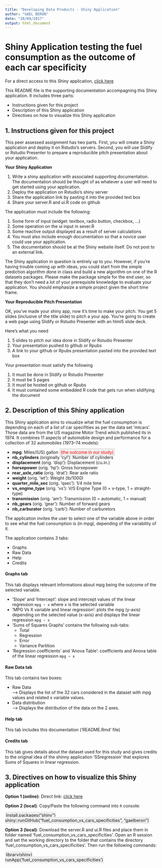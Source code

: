 ```yaml
---
title: "Developing Data Products - Shiny Application"
author: "GAEL BERON"
date: "28/09/2017"
output: html_document
---
```


# Shiny Application testing the fuel consumption as the outcome of each car specificity

For a direct access to this Shiny application, <a href=''>click here</a>

This README file is the supporting documentation accompagning this Shiny application. It includes three parts:

- Instructions given for this project  
- Description of this Shiny application  
- Directives on how to visualize this Shiny application  

## 1. Instructions given for this project

This peer assessed assignment has two parts. First, you will create a Shiny application and deploy it on Rstudio's servers. Second, you will use Slidify or Rstudio Presenter to prepare a reproducible pitch presentation about your application.  

**Your Shiny Application**  

1. Write a shiny application with associated supporting documentation. The documentation should be thought of as whatever a user will need to get started using your application.  
2. Deploy the application on Rstudio's shiny server  
3. Share the application link by pasting it into the provided text box  
4. Share your server.R and ui.R code on github  

The application must include the following:  

1. Some form of input (widget: textbox, radio button, checkbox, ...)  
2. Some operation on the ui input in sever.R  
3. Some reactive output displayed as a result of server calculations  
4. You must also include enough documentation so that a novice user could use your application.  
5. The documentation should be at the Shiny website itself. Do not post to an external link.  

The Shiny application in question is entirely up to you. However, if you're having trouble coming up with ideas, you could start from the simple prediction algorithm done in class and build a new algorithm on one of the R datasets packages. Please make the package simple for the end user, so that they don't need a lot of your prerequisite knowledge to evaluate your application. You should emphasize a simple project given the short time frame.  

**Your Reproducible Pitch Presentation**  

OK, you've made your shiny app, now it's time to make your pitch. You get 5 slides (inclusive of the title slide) to pitch a your app. You're going to create a web page using Slidify or Rstudio Presenter with an html5 slide deck.  

Here's what you need  

1. 5 slides to pitch our idea done in Slidify or Rstudio Presenter  
2. Your presentation pushed to github or Rpubs  
3. A link to your github or Rpubs presentation pasted into the provided text box  

Your presentation must satisfy the following  

1. It must be done in Slidify or Rstudio Presenter  
2. It must be 5 pages  
3. It must be hosted on github or Rpubs  
4. It must contained some embedded R code that gets run when slidifying the document  

## 2. Description of this Shiny application

This Shiny application aims to visualize what the fuel consumption is depending on each of a list of car specifities as per the data set 'mtcars'. Those data are from the US magazine Motor Trend which published its in 1974. It combines 11 aspects of automobile design and performance for a collection of 32 automobiles (1973–74 models):  

- **mpg**: Miles/(US) gallon <span style="color:red;background-color:#eeeeee;padding:3px;border-radius:3px 3px 3px;border:.5px solid lightgrey">(the outcome in our study)</span>  
- **nb_cylinders** (originally 'cyl'): Number of cylinders  
- **displacement** (orig. 'disp'): Displacement (cu.in.)  
- **horsepower** (orig. 'hp'): Gross horsepower  
- **rear_axle_ratio** (orig. 'drat'): Rear axle ratio  
- **weight** (orig. 'wt'): Weight (lb/1000)  
- **quarter_mile_sec** (orig. 'qsec'): 1/4 mile time  
- **vs_engine_type** (orig. 'vs'): V/S Engine Type (0 = v-type, 1 = straight-type)  
- **transmission** (orig. 'am'): Transmission (0 = automatic, 1 = manual)  
- **nb_gears** (orig. 'gear'): Number of forward gears  
- **nb_carburator** (orig. 'carb'): Number of carburetors  

The application invites the user to select one of the variable above in order to see what the fuel consumption is (in mpg), depending of the variability of it.

The application contains 3 tabs:  

- Graphs  
- Raw Data  
- Help  
- Credits  

#### Graphs tab

This tab displays relevant informations about mpg being the outcome of the selected variable.  

- 'Slope' and 'Intercept': slope and intercept values of the linear regression `mpg ~ x` where x is the selected variable  
- 'MPG Vs X variable and linear regression': plots the mpg (y-axis) depending on the selected value (x-axis) and displays the linear regression `mpg ~ x`  
- 'Sums of Squares Graphs' contains the following sub-tabs:  
    + Total  
    + Regression  
    + Error  
    + Variance Partition  
- 'Regression coefficients' and 'Anova Table': coefficients and Anova table of the linear regression `mpg ~ x`  

#### Raw Data tab

This tab contains two boxes:  

- Raw Data  
    ---> Displays the list of the 32 cars considered in the dataset with mpg values and related x variable values.  
- Data distribution  
    ---> Displays the distribution of the data on the 2 axes.

#### Help tab

This tab includes this documentation ('README.Rmd' file)  

#### Credits tab

This tab gives details about the dataset used for this study and gives credits to the original idea of the shinny application 'SSregression' that explores Sums of Squares in linear regression.  

## 3. Directives on how to visualize this Shiny application

**Option 1 (online)**: Direct link: <a href=''>click here</a>

**Option 2 (local)**: Copy/Paste the following command into `R` console:  

<span style="background-color:#eeeeee;padding:3px;">
Install.packages("shiny")  
shiny::runGitHub("fuel_consumption_vs_cars_specificities", "gaelberon")  
</span>

**Option 3 (local)**: Download the server.R and ui.R files and place them in folder named 'fuel_consumption_vs_cars_specificities'. Open an R session and set the working directory to the folder that contains the directory 'fuel_consumption_vs_cars_specificities'. Then run the following commands:  

<span style="background-color:#eeeeee;padding:3px;">
library(shiny)  
runApp('fuel_consumption_vs_cars_specificities')  
</span>
